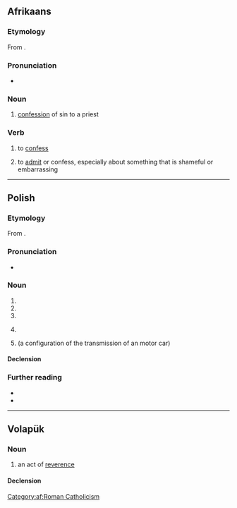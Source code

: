 ==Afrikaans==

===Etymology===
From {{inh|af|nl|biecht}}.

===Pronunciation===
* {{IPA|af|/ˈbiχ/}}

===Noun===
{{af-noun|biegte}}

# {{lb|af|religion}} [[confession]] of sin to a priest

===Verb===
{{af-verb}}

# {{lb|af|religion}} to [[confess]]
# to [[admit]] or confess, especially about something that is shameful or embarrassing

[[Category:af:Roman Catholicism]]

----

==Polish==
{{wp|lang=pl}}

===Etymology===
From {{inh|pl|sla-pro|*běgъ}}.

===Pronunciation===
* {{pl-p|a=pl-bieg.ogg}}

===Noun===
{{pl-noun|m-in}}

# {{l|en|[[run]], [[jog]]}}
# {{l|en|[[course]], [[trajectory]], [[sequence]]}}
# {{l|en|[[course]], [[watercourse]]}}
# {{lb|pl|athletics}} {{l|en|race}}
# {{l|en|gear}} (a configuration of the transmission of an motor car)
#: {{uxi|pl|skrzynia biegów|gearbox}}

====Declension====
{{pl-decl-noun-m-in}}

===Further reading===
* {{R:pl:WSJP}}
* {{R:PWN}}

{{topics|pl|Automotive|Exercise}}

----

==Volapük==

===Noun===
{{vo-noun}}

# an act of [[reverence]]

====Declension====
{{vo-decl-noun}}